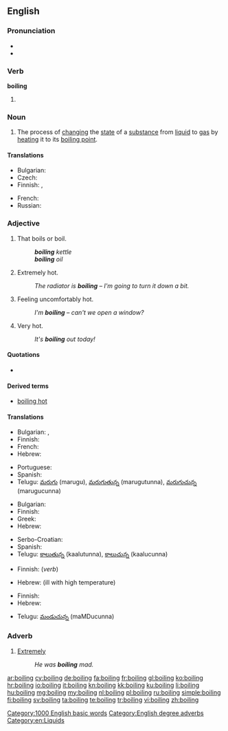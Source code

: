 ==English==

===Pronunciation===
* {{audio|en-us-boiling.ogg|Audio (US)}}
* {{rhymes|ɔɪlɪŋ}}

===Verb===
'''boiling'''

# {{present participle of|boil}}

===Noun===
{{wikipedia}}
{{en-noun}}

# The process of [[change|changing]] the [[state]] of a [[substance]] from [[liquid]] to [[gas]] by [[heat]]ing it to its [[boiling point]].

====Translations====
{{trans-top|process of changing the state of a substance}}
* Bulgarian: {{t+|bg|кипене|n}}
* Czech: {{t+|cs|var|m}}
* Finnish: {{t-|fi|kiehuttaminen}},  {{t+|fi|keittäminen}}
{{trans-mid}}
* French: {{t+|fr|ébullition|f}}
* Russian: {{t+|ru|кипение|n|tr=kipénije}}
{{trans-bottom}}

===Adjective===
{{en-adj}}

# That boils or boil.
#: '''''boiling''' kettle''
#: '''''boiling''' oil''
# {{context|of a thing|informal|hyperbole}} Extremely hot.
#: ''The radiator is '''boiling''' &ndash; I'm going to turn it down a bit.''
# {{context|of a person|informal|hyperbole}} Feeling uncomfortably hot.
#: ''I'm '''boiling''' &ndash; can't we open a window?''
# {{context|of the weather|hyperbole}} Very hot.
#: ''It's '''boiling''' out today!''

====Quotations====
* {{seeCites}}

====Derived terms====
* [[boiling hot]]

====Translations====
{{trans-top|that boil(s)}}
* Bulgarian: {{t+|bg|врящ}},  {{t+|bg|кипящ}}
* Finnish: {{t-|fi|kiehuva}}
* French: {{t+|fr|bouillant|m}}
* Hebrew: {{t-|he|רותח|m|alt=רוֹתֵחַ|tr=rotéakh}}
{{trans-mid}}
* Portuguese: {{t+|pt|fervente}}
* Spanish: {{t-|es|hirviendo}}
* Telugu: [[మరుగు]] (marugu), [[మరుగుతున్న]] (marugutunna), [[మరుగుచున్న]] (marugucunna)
{{trans-bottom}}

{{trans-top|of a thing: extremely hot}}
* Bulgarian: {{t+|bg|врял}}
* Finnish: {{t+|fi|tulikuuma}}
* Greek: {{t+|el|καυτός|tr=kaftós}}
* Hebrew: {{t-|he|רותח|m|alt=רוֹתֵחַ|tr=rotéakh}}
{{trans-mid}}
* Serbo-Croatian: {{t-|sh|vrelo|n}}
* Spanish: {{t-|es|hirviendo}}
* Telugu: [[కాలుతున్న]] (kaalutunna), [[కాలుచున్న]] (kaalucunna)
{{trans-bottom}}

{{trans-top|of a person: feeling uncomfortably hot}}
* Finnish: {{t+|fi|läkähtyä}} (''verb'')
{{trans-mid}}
* Hebrew: {{t-|he|קודח|m|alt=קוֹדֵחַ|tr=qodéakh}} (ill with high temperature)
{{trans-bottom}}

{{trans-top|of the weather: very hot}}
* Finnish: {{t-|fi|helteinen}}
* Hebrew: {{t-|he|לוהט|m|alt=לוֹהֵט|tr=lohéT}}
{{trans-mid}}
* Telugu: [[మండుచున్న]] (maMDucunna)
{{trans-bottom}}

===Adverb===
{{en-adv|-}}

# {{context|of adjectives associated with heat}} [[extremely|Extremely]]
#: ''He was '''boiling''' mad.''

[[Category:1000 English basic words]]
[[Category:English degree adverbs]]
[[Category:en:Liquids]]

[[ar:boiling]]
[[cy:boiling]]
[[de:boiling]]
[[fa:boiling]]
[[fr:boiling]]
[[gl:boiling]]
[[ko:boiling]]
[[hr:boiling]]
[[io:boiling]]
[[it:boiling]]
[[kn:boiling]]
[[kk:boiling]]
[[ku:boiling]]
[[li:boiling]]
[[hu:boiling]]
[[mg:boiling]]
[[my:boiling]]
[[nl:boiling]]
[[pl:boiling]]
[[ru:boiling]]
[[simple:boiling]]
[[fi:boiling]]
[[sv:boiling]]
[[ta:boiling]]
[[te:boiling]]
[[tr:boiling]]
[[vi:boiling]]
[[zh:boiling]]
